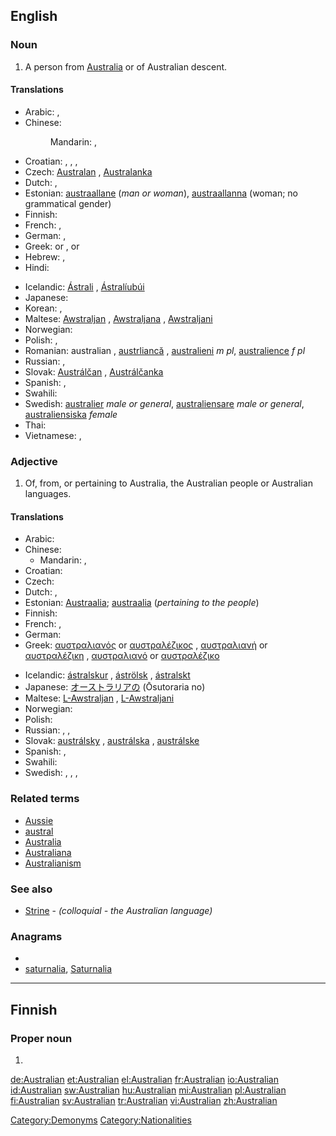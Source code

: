 ==English==

===Noun===
{{en-noun}}

# A person from [[Australia]] or of Australian descent.

====Translations====
{{trans-top|a person from Australia or of Australian descent}}
* Arabic: {{t|ar|أسترالي|m|tr='ustraaliy|sc=Arab}},  {{t|ar|أسترالية|f|tr='ustraalíyya|sc=Arab}}
* Chinese:
*: Mandarin: {{t|zh|澳大利亞人|sc=Hani}}, {{t|zh|澳大利亚人|tr=Aòdàlìyàrén|sc=Hani}}
* Croatian: {{t-|hr|Australac|m|alt=Austrálac}}, {{t-|hr|Australka|f|alt=Aùstrālka}}, {{t-|hr|Australijanac|m|alt=Australijánac}}, {{t-|hr|Australijanka|f|alt=Australìjānka}}
* Czech: [[Australan]] {{m}}, [[Australanka]] {{f}}
* Dutch: {{t+|nl|Australiër|m}}, {{t-|nl|Australische|f}}
* Estonian: [[austraallane]] (''man or woman''), [[austraallanna]] (woman; no grammatical gender)
* Finnish: {{t+|fi|australialainen}}
* French: {{t+|fr|Australien|m}}, {{t-|fr|Australienne|f}}
* German: {{t+|de|Australier|m}}, {{t+|de|Australierin|f}}
* Greek: {{t|el|Αυστραλός|m|tr=Afstralós|sc=Grek}} or {{t|el|Αυστραλέζος|m|tr=Afstralézos|sc=Grek}},  {{t|el|Αυστραλή|f|tr=Afstralí|sc=Grek}} or {{t|el|Αυστραλέζα|f|tr=Afstraléza|sc=Grek}}
* Hebrew: {{t|he|אוסטרלי|m|tr=ost'rali|sc=Hebr}},  {{t|he|אוסטרלית|f|tr=ost'ralit|sc=Hebr}}
* Hindi: {{t|hi|आस्ट्रेलियन|tr=āsṭrēliyan|sc=Deva}}
{{trans-mid}}
* Icelandic: [[Ástrali]] {{m}}, [[Ástralíubúi]] {{m}}
* Japanese: {{t|ja|オーストラリア人|tr=Ōsutoraria-jin|sc=Jpan}}
* Korean: {{t|ko|오스트레일리아 사람|tr=Oseuteureillia saram|sc=Kore}},  {{t|ko|호주 사람|tr=Hoju saram|sc=Kore}}
* Maltese: [[Awstraljan]] {{m}}, [[Awstraljana]] {{f}}, [[Awstraljani]] {{p}}
* Norwegian: {{t+|no|australier|m}}
* Polish: {{t+|pl|Australijczyk|m}}, {{t+|pl|Australijka|f}}
* Romanian: australian {{m}}, [[austrliancă]] {{f}}, [[australieni]] ''m pl'', [[australience]] ''f pl''
* Russian: {{t+|ru|австралиец|m|tr=avstralíjec|sc=Cyrl}}, {{t+|ru|австралийка|f|tr=avstralíjka|sc=Cyrl}}
* Slovak: [[Austrálčan]] {{m}}, [[Austrálčanka]] {{f}}
* Spanish: {{t+|es|australiano|m}}, {{t-|es|australiana|f}}
* Swahili: {{t|sw|waustralia|xs=Swahili}}
* Swedish: [[australier]] ''male or general'', [[australiensare]] ''male or general'', [[australiensiska]] ''female''
* Thai: {{t|th|ชาวออสเตรเลีย|tr=chao ààwtdraelia|sc=Thai}}
* Vietnamese: {{t|vi|người Úc châu}},  {{t|vi|người Úc}}
{{trans-bottom}}

===Adjective===
{{en-adj|-}}

# Of, from, or pertaining to Australia, the Australian people or Australian languages.

====Translations====
{{trans-top|of, from, or pertaining to Australia, the Australian people or languages}}
* Arabic: {{t|ar|أسترالي|tr='ustraaliy|sc=Arab}}
* Chinese:
** Mandarin: {{t|zh|澳大利亞|alt=澳大利亞的|sc=Hani}}, {{t|zh|澳大利亚|tr=Aòdàlìyà de|alt=澳大利亚的|sc=Hani}}
* Croatian: {{t-|hr|australski|alt=aùstrālskī}}
* Czech: {{t-|cs|australský|m}}
* Dutch: {{t+|nl|Australisch}}, {{t-|nl|Australische}}
* Estonian: [[Austraalia]]; [[austraalia]] (''pertaining to the people'')
* Finnish: {{t+|fi|australialainen}}
* French: {{t+|fr|Australien|m}}, {{t-|fr|Australienne|f}}
* German: {{t+|de|australisch}}
* Greek: [[αυστραλιανός]] {{m}} or [[αυστραλέζικος]] {{m}}, [[αυστραλιανή]] {{f}} or [[αυστραλέζικη]] {{f}}, [[αυστραλιανό]] {{n}} or [[αυστραλέζικο]] {{n}}
{{trans-mid}}
* Icelandic: [[ástralskur]] {{m}}, [[áströlsk]] {{f}}, [[ástralskt]] {{n}}
* Japanese: [[オーストラリア]]の (Ōsutoraria no)
* Maltese: [[L-Awstraljan]] {{m}}, [[L-Awstraljani]] {{p}}
* Norwegian: {{t-|no|australsk}}
* Polish: {{t+|pl|australijski|m}}
* Russian: {{t|ru|австралийский|m|tr=avstralíjskij|sc=Cyrl}},  {{t|ru|австралийская|f|tr=avstralíjskaja|sc=Cyrl}},  {{t|ru|австралийское|n|tr=avstralíjskoje|sc=Cyrl}}
* Slovak: [[austrálsky]] {{m}}, [[austrálska]] {{f}}, [[austrálske]] {{n}}
* Spanish: {{t+|es|australiano|m}}, {{t-|es|australiana|f}}
* Swahili: {{t|sw|waustralia|xs=Swahili}}
* Swedish: {{t+|sv|australiensisk}}, {{t+|sv|australiensiskt}}, {{t+|sv|australiensiske}}, {{t+|sv|australiensiska}}
{{trans-bottom}}

===Related terms===
* [[Aussie]]
* [[austral]]
* [[Australia]]
* [[Australiana]]
* [[Australianism]]

===See also===
* [[Strine]] - ''(colloquial - the Australian language)''

===Anagrams===
* {{alphagram|aaailnrstu}}
* [[saturnalia#English|saturnalia]], [[Saturnalia#English|Saturnalia]]

[[Category:Demonyms]]
[[Category:Nationalities]]

----

==Finnish==

===Proper noun===
{{infl|fi|proper noun form}}

# {{fi-form of|type=proper noun|case=genitive|pl=singular|[[Australia#Finnish|Australia]]}}

[[de:Australian]]
[[et:Australian]]
[[el:Australian]]
[[fr:Australian]]
[[io:Australian]]
[[id:Australian]]
[[sw:Australian]]
[[hu:Australian]]
[[mi:Australian]]
[[pl:Australian]]
[[fi:Australian]]
[[sv:Australian]]
[[tr:Australian]]
[[vi:Australian]]
[[zh:Australian]]